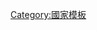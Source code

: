 {{Catnav|頁面分類|地理|地理模板|国家模板}}

{{Template category
|type = navbox
|description = 本類別包含的是地區、國家的相關主題模板，如[[Template:CHINA|Template:CHINA]]、[[Template:taiwan|Template:taiwan]]等的國家主題導航模板，而非[[Template:美國地區|Template:美國地區]]的地區模板。
}}

[[Category:國家模板|Category:國家模板]]